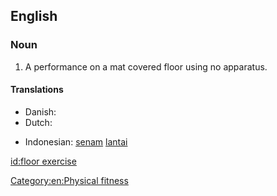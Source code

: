 {{also|floor-exercise}}
==English==

===Noun===
{{en-noun}}

# {{lb|en|gymnastics}} A performance on a mat covered floor using no apparatus.

====Translations====
{{trans-top|gymnastics without apparatus}}
* Danish: {{t|da|gulvøvelse}}
* Dutch: {{t|nl|grondoefening}}
{{trans-mid}}
* Indonesian: [[senam]] [[lantai]]
{{trans-bottom}}
[[id:floor exercise]]

[[Category:en:Physical fitness]]
